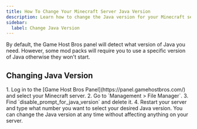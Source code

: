 ---
title: How To Change Your Minecraft Server Java Version
description: Learn how to change the Java version for your Minecraft server.
sidebar:
  label: Change Java Version
---

By default, the Game Host Bros panel will detect what version of Java you need. However, some mod packs will require you to use a specific version of Java otherwise they won't start.

## Changing Java Version

<Steps>
  1. Log in to the [Game Host Bros Panel](https://panel.gamehostbros.com/) and select your Minecraft server.
  2. Go to `Management > File Manager`.
  3. Find `disable_prompt_for_java_version` and delete it.
  4. Restart your server and type what number you want to select your desired Java version.
</Steps>
You can change the Java version at any time without affecting anything on your server.
